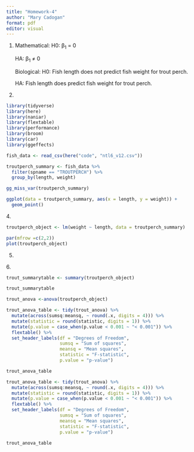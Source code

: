 ```yaml
---
title: "Homework-4"
author: "Mary Cadogan"
format: pdf
editor: visual
---
```


1.  Mathematical: H0: β~1~ = 0

    HA: β~1~ ≠ 0

    Biological: H0: Fish length does not predict fish weight for trout perch.

    HA: Fish length does predict fish weight for trout perch.

2.  

```r
library(tidyverse)
library(here)
library(naniar)
library(flextable)
library(performance)
library(broom)
library(car)
library(ggeffects)
```

```r
fish_data <- read_csv(here("code", "ntl6_v12.csv"))
```

```r
troutperch_summary <- fish_data %>% 
  filter(spname == "TROUTPERCH") %>% 
  group_by(length, weight) 
```

```r
gg_miss_var(troutperch_summary)
```

```r
ggplot(data = troutperch_summary, aes(x = length, y = weight)) + 
  geom_point()
```

4\.

```r
troutperch_object <- lm(weight ~ length, data = troutperch_summary)

par(mfrow =c(2,2))
plot(troutperch_object)
```

5.  

6\.

```r
trout_summarytable <- summary(troutperch_object)

trout_summarytable
```

```r
trout_anova <-anova(troutperch_object)

trout_anova_table <- tidy(trout_anova) %>% 
  mutate(across(sumsq:meansq, ~ round(.x, digits = 4))) %>%
  mutate(statistic = round(statistic, digits = 1)) %>% 
  mutate(p.value = case_when(p.value < 0.001 ~ "< 0.001")) %>%
  flextable() %>% 
  set_header_labels(df = "Degrees of Freedom", 
                    sumsq = "Sum of squares",
                    meansq = "Mean squares",
                    statistic = "F-statistic",
                    p.value = "p-value")

trout_anova_table
```

```r
trout_anova_table <- tidy(trout_anova) %>% 
  mutate(across(sumsq:meansq, ~ round(.x, digits = 4))) %>%
  mutate(statistic = round(statistic, digits = 1)) %>% 
  mutate(p.value = case_when(p.value < 0.001 ~ "< 0.001")) %>%
  flextable() %>% 
  set_header_labels(df = "Degrees of Freedom", 
                    sumsq = "Sum of squares",
                    meansq = "Mean squares",
                    statistic = "F-statistic",
                    p.value = "p-value")

trout_anova_table
```
